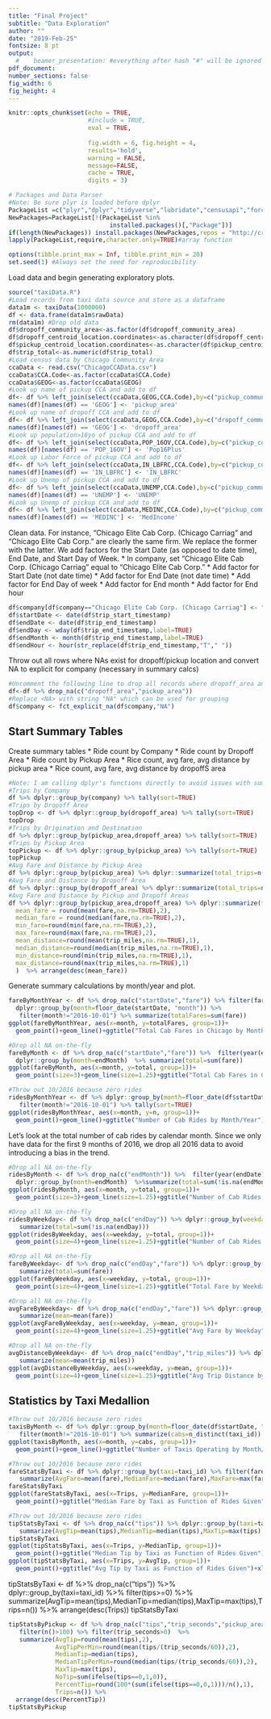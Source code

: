 ```yaml
---
title: "Final Project"
subtitle: "Data Exploration"
author: ""
date: "2019-Feb-25"
fontsize: 8 pt
output:
  #    beamer_presentation: #everything after hash "#" will be ignored 
pdf_document:
number_sections: false
fig_width: 6
fig_height: 4
---
```

  
```r
knitr::opts_chunk$set(echo = TRUE, 
                      #include = TRUE, 
                      eval = TRUE, 
                      
                      fig.width = 6, fig.height = 4,
                      results='hold',
                      warning = FALSE,
                      message=FALSE,
                      cache = TRUE,
                      digits = 3) 
```

```r
# Packages and Data Parser
#Note: Be sure plyr is loaded before dplyr
PackageList =c("plyr","dplyr","tidyverse","lubridate","censusapi","forcats")
NewPackages=PackageList[!(PackageList %in% 
                            installed.packages()[,"Package"])]
if(length(NewPackages)) install.packages(NewPackages,repos = "http://cran.us.r-project.org")
lapply(PackageList,require,character.only=TRUE)#array function

options(tibble.print_max = Inf, tibble.print_min = 20) 
set.seed(1) #Always set the seed for reproducibility
```

Load data and begin generating exploratory plots.

```r
source("taxiData.R")
#Load records from taxi data source and store as a dataframe
data1m <- taxiData(1000000)
df <- data.frame(data1m$rawData)
rm(data1m) #Drop old data
df$dropoff_community_area<-as.factor(df$dropoff_community_area)
df$dropoff_centroid_location.coordinates<-as.character(df$dropoff_centroid_location.coordinates)
df$pickup_centroid_location.coordinates<-as.character(df$pickup_centroid_location.coordinates)
df$trip_total<-as.numeric(df$trip_total)
#Load census data by Chicago Community Area
ccaData <- read.csv("ChicagoCCAData.csv")
ccaData$CCA.Code<-as.factor(ccaData$CCA.Code)
ccaData$GEOG<-as.factor(ccaData$GEOG)
#Look up name of pickup CCA and add to df
df<- df %>% left_join(select(ccaData,GEOG,CCA.Code),by=c("pickup_community_area"="CCA.Code"))
names(df)[names(df) == 'GEOG'] <- 'pickup_area'
#Look up name of dropoff CCA and add to df
df<- df %>% left_join(select(ccaData,GEOG,CCA.Code),by=c("dropoff_community_area"="CCA.Code"))
names(df)[names(df) == 'GEOG'] <- 'dropoff_area'
#Look up population>16yo of pickup CCA and add to df
df<- df %>% left_join(select(ccaData,POP_16OV,CCA.Code),by=c("pickup_community_area"="CCA.Code"))
names(df)[names(df) == 'POP_16OV'] <- 'Pop16Plus'
#Look up Labor Force of pickup CCA and add to df
df<- df %>% left_join(select(ccaData,IN_LBFRC,CCA.Code),by=c("pickup_community_area"="CCA.Code"))
names(df)[names(df) == 'IN_LBFRC'] <- 'IN_LBFRC'
#Look up Unemp of pickup CCA and add to df
df<- df %>% left_join(select(ccaData,UNEMP,CCA.Code),by=c("pickup_community_area"="CCA.Code"))
names(df)[names(df) == 'UNEMP'] <- 'UNEMP'
#Look up Unemp of pickup CCA and add to df
df<- df %>% left_join(select(ccaData,MEDINC,CCA.Code),by=c("pickup_community_area"="CCA.Code"))
names(df)[names(df) == 'MEDINC'] <- 'MedIncome'
```


Clean data. For instance, "Chicago Elite Cab Corp. (Chicago Carriag" and "Chicago Elite Cab Corp." are clearly the same firm. We replace the former with the latter. 
We add factors for the Start Date (as opposed to date time), End Date, and Start Day of Week.
* In company, set "Chicago Elite Cab Corp. (Chicago Carriag" equal to "Chicago Elite Cab Corp."
* Add factor for Start Date (not date time)
* Add factor for End Date (not date time)
* Add factor for End Day of week
* Add factor for End month
* Add factor for End hour

```r
df$company[df$company=="Chicago Elite Cab Corp. (Chicago Carriag"] <- "Chicago Elite Cab Corp."
df$startDate <- date(df$trip_start_timestamp)
df$endDate <- date(df$trip_end_timestamp)
df$endDay <- wday(df$trip_end_timestamp,label=TRUE)
df$endMonth <- month(df$trip_end_timestamp,label=TRUE)
df$endHour <- hour(str_replace(df$trip_end_timestamp,"T"," "))
```

Throw out all rows where NAs exist for dropoff/pickup location and convert NA to explicit for company (necessary in summary calcs)

```r
#Uncomment the following line to drop all records where dropoff_area and pickup_area NA
df<-df %>% drop_na(c("dropoff_area","pickup_area"))
#Replace <NA> with string "NA" which can be used for grouping
df$company <- fct_explicit_na(df$company,"NA")
```

## Start Summary Tables

Create summary tables
* Ride count by Company
* Ride count by Dropoff Area
* Ride count by Pickup Area
* Rice count, avg fare, avg distance by pickup area
* Rice count, avg fare, avg distance by dropoffS area
```r
#Note: I am calling dplyr's functions directly to avoid issues with summarize
#Trips by Company
df %>% dplyr::group_by(company) %>% tally(sort=TRUE)
#Trips by Dropoff Area
topDrop <- df %>% dplyr::group_by(dropoff_area) %>% tally(sort=TRUE)
topDrop
#Trips by Origination and Destination
df %>% dplyr::group_by(pickup_area,dropoff_area) %>% tally(sort=TRUE)
#Trips by Pickup Area
topPickup <- df %>% dplyr::group_by(pickup_area) %>% tally(sort=TRUE)
topPickup
#Avg Fare and Distance by Pickup Area
df %>% dplyr::group_by(pickup_area) %>% dplyr::summarize(total_trips=n(),mean_fare = round(mean(fare,na.rm=TRUE),2),mean_distance=round(mean(trip_miles,na.rm=TRUE),1))
#Avg Fare and Distance by Dropoff Area
df %>% dplyr::group_by(dropoff_area) %>% dplyr::summarize(total_trips=n(),mean_fare = round(mean(fare,na.rm=TRUE),2),mean_distance=round(mean(trip_miles,na.rm=TRUE),1))
#Avg Fare and Distance by Pickup and Dropoff Areas
df %>% dplyr::group_by(pickup_area,dropoff_area) %>% dplyr::summarize(total_trips=n(),
  mean_fare = round(mean(fare,na.rm=TRUE),2),
  median_fare = round(median(fare,na.rm=TRUE),2),
  min_fare=round(min(fare,na.rm=TRUE),2),
  max_fare=round(max(fare,na.rm=TRUE),2),
  mean_distance=round(mean(trip_miles,na.rm=TRUE),1),
  median_distance=round(median(trip_miles,na.rm=TRUE),1),
  min_distance=round(min(trip_miles,na.rm=TRUE),1),
  max_distance=round(max(trip_miles,na.rm=TRUE),1)
  )  %>% arrange(desc(mean_fare))
```


Generate summary calculations by month/year and plot.

```r
fareByMonthYear <- df %>% drop_na(c("startDate","fare")) %>% filter(fare<1000) %>% 
  dplyr::group_by(month=floor_date(startDate, "month")) %>%
   filter(month!="2016-10-01") %>% summarize(totalFares=sum(fare))
ggplot(fareByMonthYear, aes(x=month, y=totalFares, group=1))+
  geom_point()+geom_line()+ggtitle("Total Cab Fares in Chicago by Month/Year")+xlab("Month/Year")+ylab("Fares Paid within Chicago ($)")
```

```r
#Drop all NA on-the-fly
fareByMonth <- df %>% drop_na(c("startDate","fare")) %>%  filter(year(endDate)!='2016') %>% filter(fare<1000) %>% 
  dplyr::group_by(month=endMonth)  %>% summarize(total=sum(fare))
ggplot(fareByMonth, aes(x=month, y=total, group=1))+
  geom_point(size=3)+geom_line(size=1.25)+ggtitle("Total Cab Fares in Chicago by Calendar Month")+xlab("Calendar Month")+ylab("Total Fare ($)")
```

```r
#Throw out 10/2016 because zero rides
ridesByMonthYear <- df %>% dplyr::group_by(month=floor_date(df$startDate, "month")) %>% 
   filter(month!="2016-10-01") %>% tally(sort=TRUE)
ggplot(ridesByMonthYear, aes(x=month, y=n, group=1))+
  geom_point()+geom_line()+ggtitle("Number of Cab Rides by Month/Year")+xlab("Month/Year")+ylab("Rides")
```

Let's look at the total number of cab rides by calendar month. Since we only have data for the first 9 months of 2016, we drop all 2016 data to avoid introducing a bias in the trend.

```r
#Drop all NA on-the-fly
ridesByMonth <- df %>% drop_na(c("endMonth")) %>%  filter(year(endDate)!='2016') %>% 
  dplyr::group_by(month=endMonth)  %>%summarize(total=sum(!is.na(endMonth)))
ggplot(ridesByMonth, aes(x=month, y=total, group=1))+
  geom_point(size=3)+geom_line(size=1.25)+ggtitle("Number of Cab Rides by Calendar Month")+xlab("Calendar Month")+ylab("Rides")
```
```r
#Drop all NA on-the-fly
ridesByWeekday<- df %>% drop_na(c("endDay")) %>% dplyr::group_by(weekday=endDay) %>%
   summarize(total=sum(!is.na(endDay)))
ggplot(ridesByWeekday, aes(x=weekday, y=total, group=1))+
  geom_point(size=4)+geom_line(size=1.25)+ggtitle("Number of Cab Rides by Weekday")+xlab("Weekday")+ylab("Rides")
```

```r
#Drop all NA on-the-fly
fareByWeekday<- df %>% drop_na(c("endDay","fare")) %>% dplyr::group_by(weekday=endDay) %>%  filter(fare<1000) %>% 
   summarize(total=sum(fare))
ggplot(fareByWeekday, aes(x=weekday, y=total, group=1))+
  geom_point(size=4)+geom_line(size=1.25)+ggtitle("Total Fare by Weekday")+xlab("Weekday")+ylab("Fare ($)")
```

```r
#Drop all NA on-the-fly
avgFareByWeekday<- df %>% drop_na(c("endDay","fare")) %>% dplyr::group_by(weekday=endDay) %>%  filter(fare<1000) %>% 
   summarize(mean=mean(fare))
ggplot(avgFareByWeekday, aes(x=weekday, y=mean, group=1))+
  geom_point(size=4)+geom_line(size=1.25)+ggtitle("Avg Fare by Weekday")+xlab("Weekday")+ylab("Fare ($)")
```

```r
#Drop all NA on-the-fly
avgDistanceByWeekday<- df %>% drop_na(c("endDay","trip_miles")) %>% dplyr::group_by(weekday=endDay) %>%  filter(trip_miles<1000) %>% 
   summarize(mean=mean(trip_miles))
ggplot(avgDistanceByWeekday, aes(x=weekday, y=mean, group=1))+
  geom_point(size=4)+geom_line(size=1.25)+ggtitle("Avg Trip Distance by Weekday")+xlab("Weekday")+ylab("Distance (miles)")
```

## Statistics by Taxi Medallion
```r
#Throw out 10/2016 because zero rides
taxisByMonth <- df %>% dplyr::group_by(month=floor_date(df$startDate, "month")) %>% 
   filter(month!="2016-10-01") %>% summarize(cabs=n_distinct(taxi_id))
ggplot(taxisByMonth, aes(x=month, y=cabs, group=1))+
  geom_point()+geom_line()+ggtitle("Number of Taxis Operating by Month/Year")+xlab("Month/Year")+ylab("Taxis")
```

```r
#Throw out 10/2016 because zero rides
fareStatsByTaxi <- df %>% dplyr::group_by(taxi=taxi_id) %>% filter(fare<500 & fare>=2.25) %>%
   summarize(AvgFare=mean(fare),MedianFare=median(fare),MaxFare=max(fare),Trips=n())%>% arrange(desc(Trips))
fareStatsByTaxi
ggplot(fareStatsByTaxi, aes(x=Trips, y=MedianFare, group=1))+
  geom_point()+ggtitle("Median Fare by Taxi as Function of Rides Given")+xlab("Rides Given")+ylab("Median Fare per Ride")

```
```r
#Throw out 10/2016 because zero rides
tipStatsByTaxi <- df %>% drop_na(c("tips")) %>% dplyr::group_by(taxi=taxi_id) %>% filter(tips>=0) %>%
   summarize(AvgTip=mean(tips),MedianTip=median(tips),MaxTip=max(tips),Trips=n()) %>% arrange(desc(Trips))
tipStatsByTaxi
ggplot(tipStatsByTaxi, aes(x=Trips, y=MedianTip, group=1))+
  geom_point()+ggtitle("Median Tip by Taxi as Function of Rides Given")+xlab("Rides Given")+ylab("Median Tip per Ride")
ggplot(tipStatsByTaxi, aes(x=Trips, y=AvgTip, group=1))+
  geom_point()+ggtitle("Avg Tip by Taxi as Function of Rides Given")+xlab("Rides Given")+ylab("Avg Tip per Ride")

```

tipStatsByTaxi <- df %>% drop_na(c("tips")) %>% dplyr::group_by(taxi=taxi_id) %>% filter(tips>=0) %>%
   summarize(AvgTip=mean(tips),MedianTip=median(tips),MaxTip=max(tips),Trips=n()) %>% arrange(desc(Trips))
tipStatsByTaxi
```r
tipStatsByPickup <- df %>% drop_na(c("tips","trip_seconds","pickup_area")) %>% dplyr::group_by(pickup_area) %>% 
   filter(n()>100) %>% filter(trip_seconds>0)  %>%
   summarize(AvgTip=round(mean(tips),2),
             AvgTipPerMin=round(mean(tips/(trip_seconds/60)),2),
             MedianTip=median(tips),
             MedianTipPerMin=round(median(tips/(trip_seconds/60)),2),
             MaxTip=max(tips),
             NoTip=sum(ifelse(tips==0,1,0)),
             PercentTip=round(100*(sum(ifelse(tips==0,0,1)))/n(),1),
             Trips=n()) %>% 
  arrange(desc(PercentTip))
tipStatsByPickup
```
